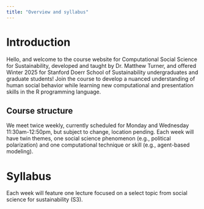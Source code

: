 ```yaml
---
title: "Overview and syllabus"
---
```



# Introduction

Hello, and welcome to the course website for Computational Social Science for
Sustainability, developed and taught by Dr. Matthew Turner, and offered Winter
2025 for Stanford Doerr School of Sustainability undergraduates and graduate
students! Join the course to develop a nuanced understanding of human social
behavior while learning new computational and presentation skills in the R
programming language.


## Course structure

We meet twice weekly, currently scheduled for Monday and Wednesday
11:30am-12:50pm, but subject to change, location pending. Each week will have 
twin themes, one social science phenomenon (e.g., political polarization)
and one computational technique or skill (e.g., agent-based modeling).


# Syllabus

Each week will feature one lecture focused on a select topic 
from social science for sustainability (S3).
